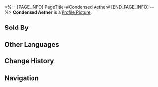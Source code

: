 <%-- [PAGE_INFO]
PageTitle=#Condensed Aether#
[END_PAGE_INFO] --%>
{{Item Infobox
|id          = 222
|image       = Item Condensed Aether.png
|type        = Light Cone EXP Material
|invCategory = Upgrade Materials
|rarity      = 3
|effect      = Enhancement material for Light Cones, provides 2000 Light Cone EXP.
|description = A can of Aether refined through special techniques.
|source1     = [[Calyx (Backwater Pass)]]
|source2     = [[Calyx: Divination Commission]]
|source3     = [[Calyx: A Child's Dream]]
|source4     = [[Embers Exchange]]
}}
{{Description|''"Handle with care, do not drop or place pressure upon it. If damages and leaks occur, please refer to chapter II of the ''Leak Disaster Response Manual'' for emergency response."''}}
'''Condensed Aether''' is a [[Profile Picture]].

==Sold By==
{{Shop Availability}}

==Other Languages==
{{Other Languages
|en   = Condensed Aether
|zhs  = 凝缩以太
|zht  = 凝縮乙太
|ja   = 濃縮エーテル
|ko   = 응축한 에테르
|es   = Éter condensado
|fr   = Éther condensé
|ru   = Конденсированный эфир
|th   = Condensed Aether
|vi   = Aether Cô Đặc
|de   = Verdichteter Äther
|id   = Condensed Aether
|pt   = Éter Condensado
}}

==Change History==
{{Change History|1.0}}

==Navigation==
{{Upgrade Material Navbox}}